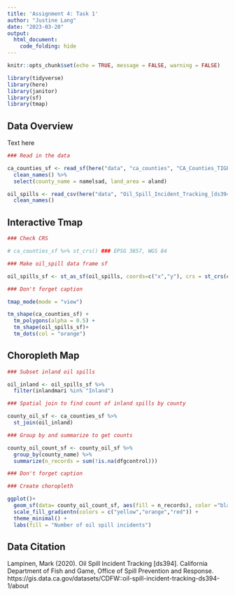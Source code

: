 ```yaml
---
title: 'Assignment 4: Task 1'
author: "Justine Lang"
date: "2023-03-20"
output: 
  html_document: 
    code_folding: hide
---
```


```r
knitr::opts_chunk$set(echo = TRUE, message = FALSE, warning = FALSE)

library(tidyverse)
library(here)
library(janitor)
library(sf)
library(tmap)
```


## Data Overview

Text here

```r
### Read in the data

ca_counties_sf <- read_sf(here("data", "ca_counties", "CA_Counties_TIGER2016.shp")) %>% 
  clean_names() %>% 
  select(county_name = namelsad, land_area = aland)

oil_spills <- read_csv(here("data", "Oil_Spill_Incident_Tracking_[ds394].csv")) %>% 
  clean_names()
```


## Interactive Tmap

```r
### Check CRS

# ca_counties_sf %>% st_crs() ### EPSG 3857, WGS 84

### Make oil_spill data frame sf

oil_spills_sf <- st_as_sf(oil_spills, coords=c("x","y"), crs = st_crs(ca_counties_sf))
```

```r
### Don't forget caption

tmap_mode(mode = "view")

tm_shape(ca_counties_sf) +
  tm_polygons(alpha = 0.5) +
  tm_shape(oil_spills_sf)+
  tm_dots(col = "orange")
```


## Choropleth Map

```r
### Subset inland oil spills

oil_inland <- oil_spills_sf %>% 
  filter(inlandmari %in% "Inland")

### Spatial join to find count of inland spills by county

county_oil_sf <- ca_counties_sf %>% 
  st_join(oil_inland)

### Group by and summarize to get counts

county_oil_count_sf <- county_oil_sf %>% 
  group_by(county_name) %>%
  summarize(n_records = sum(!is.na(dfgcontrol)))
```

```r
### Don't forget caption

### Create choropleth

ggplot()+
  geom_sf(data= county_oil_count_sf, aes(fill = n_records), color ="black", size = 0.1) +
  scale_fill_gradientn(colors = c("yellow","orange","red")) +
  theme_minimal() +
  labs(fill = "Number of oil spill incidents")
```


## Data Citation

Lampinen, Mark (2020). Oil Spill Incident Tracking [ds394]. California Department of Fish and Game, Office of Spill Prevention and Response. https://gis.data.ca.gov/datasets/CDFW::oil-spill-incident-tracking-ds394-1/about
















